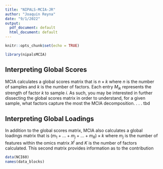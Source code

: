 ---
title: "NIPALS-MCIA-JR"
author: "Joaquin Reyna"
date: "9/1/2022"
output:
  pdf_document: default
  html_document: default
---

```{r setup, include=FALSE}
knitr::opts_chunk$set(echo = TRUE)
```

```{r, echo=FALSE}
library(nipalsMCIA)
```

## Interpreting Global Scores
MCIA calculates a global scores matrix that is $n \times k$ where $n$ is the number of samples and $k$ is the number of factors. Each entry $M_{ik}$ represents the strength of factor $k$ to sample $i$. As such, you may be interested in further dissecting the global scores matrix in order to understand, for a given sample, what factors capture the most the MCIA decomposition. 
.
.
.
tbd

## Interpreting Global Loadings
In addition to the global scores matrix, MCIA also calculates a global loadings matrix that is $(m_1 + ... + m_j + ... + m_R) \times k$ where $m_j$ is the number of features within the omics matrix $X^j$ and $K$ is the number of factors calculated. This second matrix provides information as to the contribution  


```{r}
data(NCI60)
names(data_blocks)
```


<!--
#```{r}
#results <- nipals_multiblock(data_blocks, preprocMethod='colprofile',num_PCs = 10,
#                             plots='global', tol=1e-12)
#feature_mat <- data_blocks[["mrna"]]
#latent_mat <- results$global_scores
#```

#```{r}
######### global_loadings_heatmap_ComplexHeatmap() ########
#global_loadings_heatmap_ComplexHeatmap(results$global_loadings,
#                                       data_blocks,
#                                       "mrna",
#                                       seq(1,10))
#```
-->






